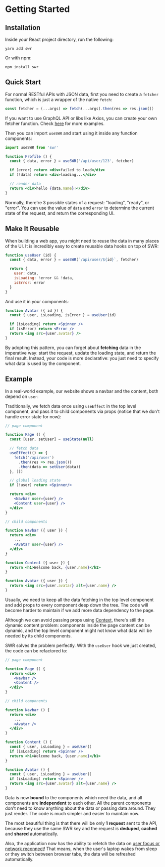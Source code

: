 
# Getting Started

## Installation

Inside your React project directory, run the following:

```plaintext
yarn add swr
```

Or with npm:

```plaintext
npm install swr
```

## Quick Start

For normal RESTful APIs with JSON data, first you need to create a `fetcher` function, which is just a wrapper of the native `fetch`:

```jsx
const fetcher = (...args) => fetch(...args).then(res => res.json())
```

<Callout emoji="💡">
  If you want to use GraphQL API or libs like Axios, you can create your own fetcher function. 
  Check <Link href="/docs/data-fetching"><a href="/docs/data-fetching">here</a></Link> for more examples.
</Callout>

Then you can import `useSWR` and start using it inside any function components:

```jsx
import useSWR from 'swr'

function Profile () {
  const { data, error } = useSWR('/api/user/123', fetcher)

  if (error) return <div>failed to load</div>
  if (!data) return <div>loading...</div>

  // render data
  return <div>hello {data.name}!</div>
}
```

Normally, there're 3 possible states of a request: "loading", "ready", or "error". You can use the value of `data` and `error` to
determine the current state of the request, and return the corresponding UI.

## Make It Reusable

When building a web app, you might need to reuse the data in many places of the UI. It is incredibly easy to create reusable data hooks
on top of SWR:

```jsx
function useUser (id) {
  const { data, error } = useSWR(`/api/user/${id}`, fetcher)

  return {
    user: data,
    isLoading: !error && !data,
    isError: error
  }
}
```

And use it in your components:

```jsx
function Avatar ({ id }) {
  const { user, isLoading, isError } = useUser(id)

  if (isLoading) return <Spinner />
  if (isError) return <Error />
  return <img src={user.avatar} />
}
```

By adopting this pattern, you can forget about **fetching** data in the imperative way: start the request, update the loading state, and return the final result.
Instead, your code is more declarative: you just need to specify what data is used by the component.

## Example

In a real-world example, our website shows a navbar and the content, both depend on `user`:


<div className="mt-8">
  <Welcome/>
</div>

Traditionally, we fetch data once using `useEffect` in the top level component, and pass it to child components via props (notice that we don't handle error state for now):

```jsx {7-11,17,18,27}
// page component

function Page () {
  const [user, setUser] = useState(null)

  // fetch data
  useEffect(() => {
    fetch('/api/user')
      .then(res => res.json())
      .then(data => setUser(data))
  }, [])

  // global loading state
  if (!user) return <Spinner/>

  return <div>
    <Navbar user={user} />
    <Content user={user} />
  </div>
}

// child components

function Navbar ({ user }) {
  return <div>
    ...
    <Avatar user={user} />
  </div>
}

function Content ({ user }) {
  return <h1>Welcome back, {user.name}</h1>
}

function Avatar ({ user }) {
  return <img src={user.avatar} alt={user.name} />
}
```

Usually, we need to keep all the data fetching in the top level component and add props to every component deep down the tree.
The code will become harder to maintain if we add more data dependency to the page.

Although we can avoid passing props using [Context](https://reactjs.org/docs/context.html), there's still the dynamic content problem:
components inside the page content can be dynamic, and the top level component might not know what data will be needed by its child components.

SWR solves the problem perfectly. With the `useUser` hook we just created, the code can be refactored to:

```jsx {20,26}
// page component

function Page () {
  return <div>
    <Navbar />
    <Content />
  </div>
}

// child components

function Navbar () {
  return <div>
    ...
    <Avatar />
  </div>
}

function Content () {
  const { user, isLoading } = useUser()
  if (isLoading) return <Spinner />
  return <h1>Welcome back, {user.name}</h1>
}

function Avatar () {
  const { user, isLoading } = useUser()
  if (isLoading) return <Spinner />
  return <img src={user.avatar} alt={user.name} />
}
```

Data is now **bound** to the components which need the data, and all components are **independent** to each other.
All the parent components don't need to know anything about the data or passing data around. They just render.
The code is much simpler and easier to maintain now.

The most beautiful thing is that there will be only **1 request** sent to the API, because they use the same SWR key and
the request is **deduped**, **cached** and **shared** automatically.

Also, the application now has the ability to refetch the data on [user focus or network reconnect](/docs/revalidation)!
That means, when the user's laptop wakes from sleep or they switch between browser tabs, the data will be refreshed automatically.
